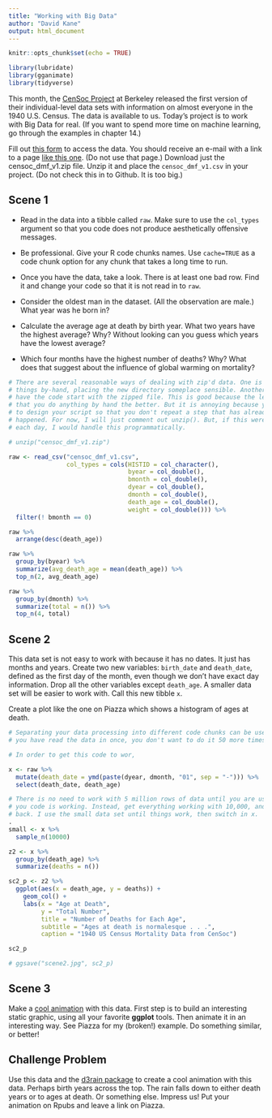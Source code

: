 ```yaml
---
title: "Working with Big Data"
author: "David Kane"
output: html_document
---
```


```r
knitr::opts_chunk$set(echo = TRUE)

library(lubridate)
library(gganimate)
library(tidyverse)
```

This month, the [CenSoc Project](https://censoc.berkeley.edu/) at Berkeley released the first version of their individual-level data sets with information on almost everyone in the 1940 U.S. Census. The data is available to us. Today's project is to work with Big Data for real. (If you want to spend more time on machine learning, go through the examples in chapter 14.)

Fill out [this form](https://censoc-download.demog.berkeley.edu/) to access the data. You should receive an e-mail with a link to a page [like this one](https://censoc-download.demog.berkeley.edu/Data/Qm958Kq901/). (Do not use that page.) Download just the censoc_dmf_v1.zip file. Unzip it and place the `censoc_dmf_v1.csv` in your project. (Do not check this in to Github. It is too big.)


## Scene 1

* Read in the data into a tibble called `raw`. Make sure to use the `col_types` argument so that you code does not produce aesthetically offensive messages. 

* Be professional. Give your R code chunks names. Use `cache=TRUE` as a code chunk option for any chunk that takes a long time to run.

* Once you have the data, take a look. There is at least one bad row. Find it and change your code so that it is not read in to `raw`.

* Consider the oldest man in the dataset. (All the observation are male.) What year was he born in?

* Calculate the average age at death by birth year. What two years have the highest average? Why? Without looking can you guess which years have the lowest average?

* Which four months have the highest number of deaths? Why? What does that suggest about the influence of global warming on mortality?

```r
# There are several reasonable ways of dealing with zip'd data. One is to do
# things by-hand, placing the new directory someplace sensible. Another is to
# have the code start with the zipped file. This is good because the less times
# that you do anything by hand the better. But it is annoying because you have
# to design your script so that you don't repeat a step that has already
# happened. For now, I will just comment out unzip(). But, if this were updated
# each day, I would handle this programmatically.

# unzip("censoc_dmf_v1.zip")

raw <- read_csv("censoc_dmf_v1.csv",
                col_types = cols(HISTID = col_character(),
                                 byear = col_double(),
                                 bmonth = col_double(),
                                 dyear = col_double(),
                                 dmonth = col_double(),
                                 death_age = col_double(),
                                 weight = col_double())) %>% 
  filter(! bmonth == 0) 
```

```r
raw %>% 
  arrange(desc(death_age))
```

```r
raw %>% 
  group_by(byear) %>% 
  summarize(avg_death_age = mean(death_age)) %>% 
  top_n(2, avg_death_age)
```

```r
raw %>% 
  group_by(dmonth) %>% 
  summarize(total = n()) %>% 
  top_n(4, total)
```



## Scene 2

This data set is not easy to work with because it has no dates. It just has months and years. Create two new variables: `birth_date` and `death_date`, defined as the first day of the month, even though we don't have exact day information. Drop all the other variables except `death_age`. A smaller data set will be easier to work with. Call this new tibble `x`.

Create a plot like the one on Piazza which shows a histogram of ages at death.


```r
# Separating your data processing into different code chunks can be useful. Once
# you have read the data in once, you don't want to do it 50 more times.

# In order to get this code to wor, 

x <- raw %>% 
  mutate(death_date = ymd(paste(dyear, dmonth, "01", sep = "-"))) %>% 
  select(death_date, death_age)

# There is no need to work with 5 million rows of data until you are use sure
# you code is working. Instead, get everything working with 10,000, and then go
# back. I use the small data set until things work, then switch in x.
.
small <- x %>% 
  sample_n(10000)

z2 <- x %>% 
  group_by(death_age) %>% 
  summarize(deaths = n())
```


```r
sc2_p <- z2 %>% 
  ggplot(aes(x = death_age, y = deaths)) + 
    geom_col() +
    labs(x = "Age at Death",
         y = "Total Number",
         title = "Number of Deaths for Each Age",
         subtitle = "Ages at death is normalesque . . .",
         caption = "1940 US Census Mortality Data from CenSoc")

sc2_p

# ggsave("scene2.jpg", sc2_p)
```


## Scene 3

Make a [cool animation](https://davidkane9.github.io/PPBDS/C-animation.html) with this data. First step is to build an interesting static graphic, using all your favorite **ggplot** tools. Then animate it in an interesting way. See Piazza for my (broken!) example. Do something similar, or better!



## Challenge Problem

Use this data and the [d3rain package](https://github.com/daranzolin/d3rain) to create a cool animation with this data. Perhaps birth years across the top. The rain falls down to either death years or to ages at death. Or something else. Impress us! Put your animation on Rpubs and leave a link on Piazza.


